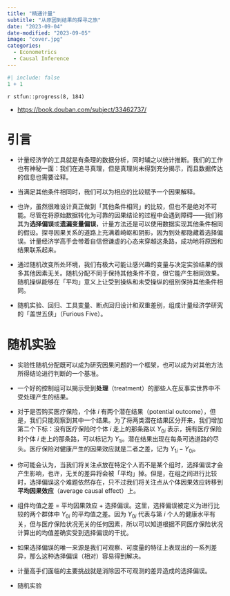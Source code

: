 ```yaml
---
title: "精通计量"
subtitle: "从原因到结果的探寻之旅"
date: "2023-09-04"
date-modified: "2023-09-05"
image: "cover.jpg"
categories: 
  - Econometrics
  - Causal Inference
---
```


```r
#| include: false
1 + 1
```

::: {.callout-note title='Progress'}
`r stfun::progress(8, 184)`
:::

::: {.callout-tip title="Learning Source"}
- <https://book.douban.com/subject/33462737/>
:::

# 引言 {-}

- 计量经济学的工具就是有条理的数据分析，同时辅之以统计推断。我们的工作也有神秘一面：我们在追寻真理，但是真理尚未得到充分揭示，而且数据传达的信息也需要诠释。

- 当满足其他条件相同时，我们可以为相应的比较赋予一个因果解释。

- 也许，虽然很难设计真正做到「其他条件相同」的比较，但也不是绝对不可能。尽管在将原始数据转化为可靠的因果结论的过程中会遇到障碍——我们称其为**选择偏误**或**遗漏变量偏误**，计量方法还是可以使用数据实现其他条件相同的假设。探寻因果关系的道路上充满着崎岖和阴影，因为到处都隐藏着选择偏误。计量经济学高手会带着自信但谦虚的心态来穿越这条路，成功地将原因和结果联系起来。

- 通过随机改变所处环境，我们有极大可能让感兴趣的变量与决定实验结果的很多其他因素无关。随机分配不同于保持其他条件不变，但它能产生相同效果。随机操纵能够在「平均」意义上让受到操纵和未受操纵的组别保持其他条件相同。

- 随机实验、回归、工具变量、断点回归设计和双重差别，组成计量经济学研究的「盖世五侠」（Furious Five）。

# 随机实验

- 实验性随机分配既可以成为研究因果问题的一个框架，也可以成为对其他方法所得结论进行判断的一个基准。

- 一个好的控制组可以揭示受到**处理**（treatment）的那些人在反事实世界中不受处理产生的结果。

- 对于是否购买医疗保险，个体 $i$ 有两个潜在结果（potential outcome），但是，我们只能观察到其中一个结果。为了将两类潜在结果区分开来，我们增加第二个下标：没有医疗保险时个体 $i$ 走上的那条路以 $Y_{0i}$ 表示，拥有医疗保险时个体 $i$ 走上的那条路，可以标记为 $Y_{1i}$。潜在结果出现在每条可选道路的尽头。医疗保险对健康产生的因果效应就是二者之差，记为 $Y_{1i}-Y_{0i}$。

- 你可能会认为，当我们将关注点放在特定个人而不是某个组时，选择偏误才会产生影响，也许，无关的差异将会被「平均」掉。但是，在组之间进行比较时，选择偏误这个难题依然存在，只不过我们将关注点从个体因果效应转移到**平均因果效应**（average causal effect）上。

- 组件均值之差 = 平均因果效应 + 选择偏误。这里，选择偏误被定义为进行比较的两个群体中 $Y_{0i}$ 的平均值之差。因为 $Y_{0i}$ 代表与第 $i$ 个人的健康水平有关，但与医疗保险状况无关的任何因素，所以可以知道根据不同医疗保险状况计算出的均值差确实受到选择偏误的干扰。

- 如果选择偏误的唯一来源是我们可观察、可度量的特征上表现出的一系列差异，那么这种选择偏误（相对）容易得到解决。

- 计量高手们面临的主要挑战就是消除因不可观测的差异造成的选择偏误。







::: {.callout-tip title="To be continued"}
- 随机实验
:::

